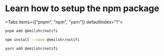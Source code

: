 # Learn how to setup the npm package


<Tabs items={["pnpm", "npm", "yarn"]} defaultIndex="1">

<Tab>

```bash copy
pnpm add @emilshr/notifi
```

</Tab>
<Tab>

```bash copy
npm install --save @emilshr/notifi
```

</Tab>

<Tab>

```bash copy
yarn add @emilshr/notifi
```

</Tab>

</Tabs>

